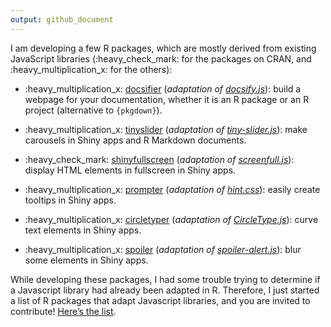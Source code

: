 ```yaml
---
output: github_document
---
```


I am developing a few R packages, which are mostly derived from existing JavaScript libraries (:heavy_check_mark: for the packages on CRAN, and :heavy_multiplication_x: for the others):

* :heavy_multiplication_x: [docsifier](https://docsifier.etiennebacher.com) (*adaptation of [docsify.js](https://docsify.js.org/#/)*): build a webpage for your documentation, whether it is an R package or an R project (alternative to `{pkgdown}`).

* :heavy_multiplication_x: [tinyslider](https://tinyslider.etiennebacher.com) (*adaptation of [tiny-slider.js](https://github.com/ganlanyuan/tiny-slider)*): make carousels in Shiny apps and R Markdown documents.

* :heavy_check_mark: [shinyfullscreen](https://github.com/etiennebacher/shinyfullscreen) (*adaptation of [screenfull.js](https://github.com/sindresorhus/screenfull.js)*): display HTML elements in fullscreen in Shiny apps.

* :heavy_multiplication_x: [prompter](https://github.com/etiennebacher/prompter) (*adaptation of [hint.css](https://github.com/chinchang/hint.css)*): easily create tooltips in Shiny apps.

* :heavy_multiplication_x: [circletyper](https://github.com/etiennebacher/circletyper) (*adaptation of [CircleType.js](https://github.com/etiennebacher/circletyper)*): curve text elements in Shiny apps.

* :heavy_multiplication_x: [spoiler](https://github.com/etiennebacher/spoiler) (*adaptation of [spoiler-alert.js](https://github.com/joshbuddy/spoiler-alert)*): blur some elements in Shiny apps.

While developing these packages, I had some trouble trying to determine if a Javascript library had already been adapted in R. Therefore, I just started a list of R packages that adapt Javascript libraries, and you are invited to contribute! [Here's the list](https://github.com/etiennebacher/r-js-adaptation).
